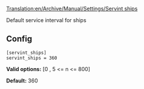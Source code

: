[[Translation:en/Archive/Manual/Settings/Servint ships]]


Default service interval for ships

== Config ==

<pre>
[servint_ships]
servint_ships = 360
</pre>

'''Valid options:''' [0 , 5 <= n <= 800]

'''Default:''' 360